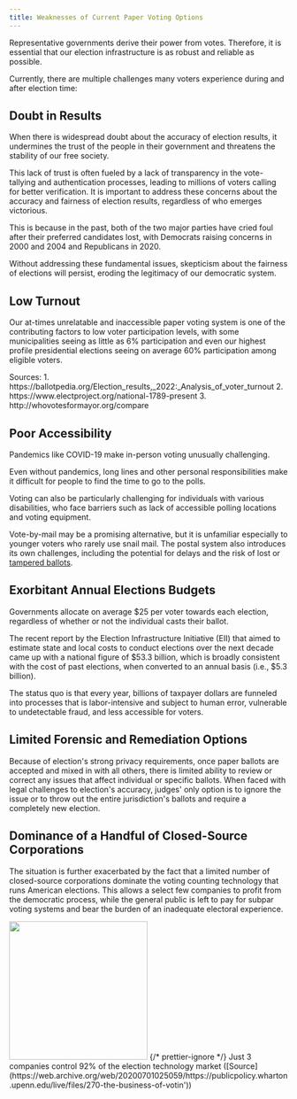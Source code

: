 ```yaml
---
title: Weaknesses of Current Paper Voting Options
---
```


Representative governments derive their power from votes. Therefore, it is essential that our election infrastructure is as robust and reliable as possible.

Currently, there are multiple challenges many voters experience during and after election time:

## Doubt in Results

When there is widespread doubt about the accuracy of election results, it undermines the trust of the people in their government and threatens the stability of our free society.

This lack of trust is often fueled by a lack of transparency in the vote-tallying and authentication processes, leading to millions of voters calling for better verification. It is important to address these concerns about the accuracy and fairness of election results, regardless of who emerges victorious.

This is because in the past, both of the two major parties have cried foul after their preferred candidates lost, with Democrats raising concerns in 2000 and 2004 and Republicans in 2020.

Without addressing these fundamental issues, skepticism about the fairness of elections will persist, eroding the legitimacy of our democratic system.

## Low Turnout

Our at-times unrelatable and inaccessible paper voting system is one of the contributing factors to low voter participation levels, with some municipalities seeing as little as 6% participation and even our highest profile presidential elections seeing on average 60% participation among eligible voters.

<div class='text-xs opacity-50 mt-3'>
Sources:
1. https://ballotpedia.org/Election_results,_2022:_Analysis_of_voter_turnout
2. https://www.electproject.org/national-1789-present
3. http://whovotesformayor.org/compare

</div>

## Poor Accessibility

Pandemics like COVID-19 make in-person voting unusually challenging.

Even without pandemics, long lines and other personal responsibilities make it difficult for people to find the time to go to the polls.

Voting can also be particularly challenging for individuals with various disabilities, who face barriers such as lack of accessible polling locations and voting equipment.

Vote-by-mail may be a promising alternative, but it is unfamiliar especially to younger voters who rarely use snail mail. The postal system also introduces its own challenges, including the potential for delays and the risk of lost or [tampered ballots](https://en.wikipedia.org/wiki/Postal_censorship).

## Exorbitant Annual Elections Budgets

Governments allocate on average \$25 per voter towards each election, regardless of whether or not the individual casts their ballot.

​​The recent report by the Election Infrastructure Initiative (EII) that aimed to estimate state and local costs to conduct elections over the next decade came up with a national figure of \$53.3 billion, which is broadly consistent with the cost of past elections, when converted to an annual basis (i.e., \$5.3 billion).

The status quo is that every year, billions of taxpayer dollars are funneled into processes that is labor-intensive and subject to human error, vulnerable to undetectable fraud, and less accessible for voters.

## Limited Forensic and Remediation Options

Because of election's strong privacy requirements, once paper ballots are accepted and mixed in with all others, there is limited ability to review or correct any issues that affect individual or specific ballots. When faced with legal challenges to election's accuracy, judges' only option is to ignore the issue or to throw out the entire jurisdiction's ballots and require a completely new election.

## Dominance of a Handful of Closed-Source Corporations

The situation is further exacerbated by the fact that a limited number of closed-source corporations dominate the voting counting technology that runs American elections. This allows a select few companies to profit from the democratic process, while the general public is left to pay for subpar voting systems and bear the burden of an inadequate electoral experience.

<div class='mx-auto text-sm text-center'>
  <img
    src='/images/vendors.png'
    width='250px'
    class='mx-auto border border-gray-600'
  />
  {/* prettier-ignore */}
  Just 3 companies control 92% of the election technology market
  ([Source](https://web.archive.org/web/20200701025059/https://publicpolicy.wharton.upenn.edu/live/files/270-the-business-of-votin'))
</div>
